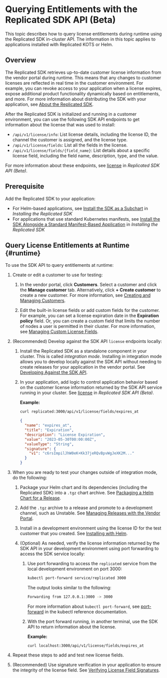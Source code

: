 # Querying Entitlements with the Replicated SDK API (Beta)

This topic describes how to query license entitlements during runtime using the Replicated SDK in-cluster API. The information in this topic applies to applications installed with Replicated KOTS or Helm.

## Overview

The Replicated SDK retrieves up-to-date customer license information from the vendor portal during runtime. This means that any changes to customer licenses are reflected in real time in the customer environment. For example, you can revoke access to your application when a license expires, expose additional product functionality dynamically based on entitlements, and more. For more information about distributing the SDK with your application, see [About the Replicated SDK](replicated-sdk-overview).

After the Replicated SDK is initialized and running in a customer environment, you can use the following SDK API endpoints to get information about the license that was used to install:
* `/api/v1/license/info`: List license details, including the license ID, the channel the customer is assigned, and the license type.
* `/api/v1/license/fields`: List all the fields in the license.  
* `/api/v1/license/fields/{field_name}`: List details about a specific license field, including the field name, description, type, and the value.

For more information about these endpoints, see [license](/reference/replicated-sdk-apis#license) in _Replicated SDK API (Beta)_.

## Prerequisite

Add the Replicated SDK to your application:
* For Helm-based applications, see [Install the SDK as a Subchart](/vendor/replicated-sdk-installing#install-the-sdk-as-a-subchart) in _Installing the Replicated SDK_
* For applications that use standard Kubernetes manifests, see [Install the SDK Alongside a Standard Manifest-Based Application](/vendor/replicated-sdk-installing#install-the-sdk-alongside-a-standard-manifest-based-application) in _Installing the Replicated SDK_

## Query License Entitlements at Runtime {#runtime}

To use the SDK API to query entitlements at runtime:

1. Create or edit a customer to use for testing:

   1. In the vendor portal, click **Customers**. Select a customer and click the **Manage customer** tab. Alternatively, click **+ Create customer** to create a new customer. For more information, see [Creating and Managing Customers](/vendor/releases-creating-customer).

   1. Edit the built-in license fields or add custom fields for the customer. For example, you can set a license expiration date in the **Expiration policy** field. Or, you can create a custom field that limits the number of nodes a user is permitted in their cluster. For more information, see [Managing Custom License Fields](/vendor/licenses-adding-custom-fields).

1. (Recommended) Develop against the SDK API `license` endpoints locally:

   1. Install the Replicated SDK as a standalone component in your cluster. This is called _integration mode_. Installing in integration mode allows you to develop locally against the SDK API without needing to create releases for your application in the vendor portal. See [Developing Against the SDK API](/vendor/replicated-sdk-development).

   1. In your application, add logic to control application behavior based on the customer license information returned by the SDK API service running in your cluster. See [license](/reference/replicated-sdk-apis#license) in _Replicated SDK API (Beta)_.

      **Example:**

      ```bash
      curl replicated:3000/api/v1/license/fields/expires_at
      ```

      ```json
      {
        "name": "expires_at",
        "title": "Expiration",
        "description": "License Expiration",
        "value": "2023-05-30T00:00:00Z",
        "valueType": "String",
        "signature": {
          "v1": "c6rsImpilJhW0eK+Kk37jeRQvBpvWgJeXK2M..."
        }
      }
      ```

1. When you are ready to test your changes outside of integration mode, do the following:

   1. Package your Helm chart and its dependencies (including the Replicated SDK) into a `.tgz` chart archive. See [Packaging a Helm Chart for a Release](helm-install-release).

   1. Add the `.tgz` archive to a release and promote to a development channel, such as Unstable. See [Managing Releases with the Vendor Portal](/vendor/releases-creating-releases).

   1. Install in a development environment using the license ID for the test customer that you created. See [Installing with Helm](install-with-helm).

   1. (Optional) As needed, verify the license information returned by the SDK API in your development environment using port forwarding to access the SDK service locally:

      1. Use port forwarding to access the `replicated` service from the local development environment on port 3000:

         ```bash
         kubectl port-forward service/replicated 3000
         ```

         The output looks similar to the following:

         ```bash
         Forwarding from 127.0.0.1:3000 -> 3000
         ```

         For more information about `kubectl port-forward`, see [port-forward](https://kubernetes.io/docs/reference/generated/kubectl/kubectl-commands#port-forward) in the kubectl reference documentation.

      1. With the port forward running, in another terminal, use the SDK API to return information about the license.

         **Example:**

         ```
         curl localhost:3000/api/v1/license/fields/expires_at
         ```

1. Repeat these steps to add and test new license fields.

1. (Recommended) Use signature verification in your application to ensure the integrity of the license field. See [Verifying License Field Signatures](/vendor/licenses-verify-fields-sdk-api).